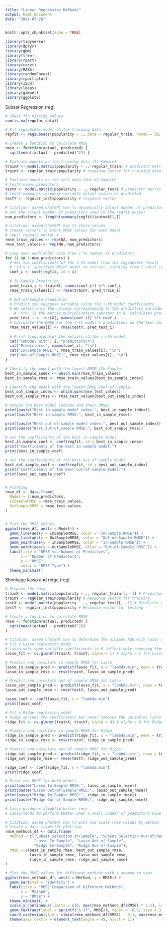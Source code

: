 ```yaml
---
title: "Linear Regression Methods"
output: html_document
date: "2024-07-26"
---
```


```r
knitr::opts_chunk$set(echo = TRUE)
```

```r

library(tidyverse)
library(dplyr)
library(gbm)
library(tree)
library(rpart)
library(caret)
library(MASS)
library(randomForest)
library(rpart.plot)
library(ISLR)
library(leaps)
library(glmnet)
library(ggplot2)

```

Subset Regression (reg)
```r

# Check for missing values
sum(is.na(regular_data))

# Fit regsubsets model on the training data
regfit <- regsubsets(popularity ~ ., data = regular_train, nvmax = 30, really.big = TRUE) # nvmax adjusts number of variables # really.big = true allows for a big search

# Create a function to calculate RMSE
rmse <- function(actual, predicted) {
  sqrt(mean((actual - predicted)^2)) }

# Evaluate models on the training data (In-Sample)
trainX <- model.matrix(popularity ~ ., regular_train) # predictor matrix for training data
trainY <- regular_train$popularity # response vector for training data

# Evaluate models on the test data (Out-of-Sample)
# testX views predictors
testX <- model.matrix(popularity ~ ., regular_test) # predictor matrix for test data
# testY compares response variable actual values vs predicted
testY <- regular_test$popularity # response vector

# Citation: asked ChatGPT how to dynamically adjust number of predictors
# Get the actual number of predictors used in the regfit object
num_predictors <- length(summary(regfit)$outmat[1,])

# Citation: asked ChatGPT how to store values
# Create vectors to store RMSE values for each model
# rep() repeats vector x 
rmse_train_values <- rep(NA, num_predictors)
rmse_test_values <- rep(NA, num_predictors)

# Loop over each model size from 1 to number of predictors
for (i in 1:num_predictors) {
  # Get the coefficients of the i-th model from the regsubsets result
  # 'id = i' specifies which model to extract, starting from 1 until id = nvmax
  coef_i <- coef(regfit, id = i)
  
  # In-Sample Prediction
  pred_train_i <- trainX[, names(coef_i)] %*% coef_i
  rmse_train_values[i] <- rmse(trainY, pred_train_i)

  # Out-of-Sample Prediction
  # Predict the response variable using the i-th model coefficients
  # We select only the columns corresponding to the predictors included in the i-th model
    # '%*%' is the matrix multiplication operator in R, calculates predicted values.
  pred_test_i <- testX[, names(coef_i)] %*% coef_i
  # Calculate the RMSE for the i-th model's predictions on the test data
  rmse_test_values[i] <- rmse(testY, pred_test_i)
  
  # Print (concatenate) the details of the i-nth model
  cat("\nModel with", i, "predictors\n")
  cat("Predictors:", names(coef_i), "\n")
  cat("In-Sample RMSE:", rmse_train_values[i], "\n")
  cat("Out-of-Sample RMSE:", rmse_test_values[i], "\n")
}

# Identify the model with the lowest RMSE (In-Sample)
best_in_sample_index <- which.min(rmse_train_values)
best_in_sample_rmse <- rmse_train_values[best_in_sample_index]

# Identify the model with the lowest RMSE (Out-of-Sample)
best_out_sample_index <- which.min(rmse_test_values)
best_out_sample_rmse <- rmse_test_values[best_out_sample_index]

# Output the best model indices and their RMSEs
print(paste("Best in-sample model index:", best_in_sample_index))
print(paste("Best in-sample RMSE:", best_in_sample_rmse))

print(paste("Best out-of-sample model index:", best_out_sample_index))
print(paste("Best out-of-sample RMSE:", best_out_sample_rmse))

# Get the coefficients of the best in-sample model
best_in_sample_coef <- coef(regfit, id = best_in_sample_index)
print("Coefficients of the best in-sample model:")
print(best_in_sample_coef)

# Get the coefficients of the best out-of-sample model
best_out_sample_coef <- coef(regfit, id = best_out_sample_index)
print("Coefficients of the best out-of-sample model:")
print(best_out_sample_coef)


# Plotting
rmse_df <- data.frame(
  Model = 1:num_predictors,
  InSampleRMSE = rmse_train_values,
  OutSampleRMSE = rmse_test_values
)


# Plot the RMSE values
ggplot(rmse_df, aes(x = Model)) +
  geom_line(aes(y = InSampleRMSE, color = "In-Sample RMSE")) +
  geom_line(aes(y = OutSampleRMSE, color = "Out-of-Sample RMSE")) +
  geom_point(aes(y = InSampleRMSE, color = "In-Sample RMSE")) +
  geom_point(aes(y = OutSampleRMSE, color = "Out-of-Sample RMSE")) +
  labs(title = "RMSE vs. Number of Predictors",
       x = "Number of Predictors",
       y = "RMSE",
       color = "RMSE Type") +
  theme_minimal()


```
Shrinkage lasso and ridge (reg)
```r
# Prepare the data
trainX <- model.matrix(popularity ~ ., regular_train)[, -1] # Predictor matrix for training
trainY <- regular_train$popularity # Response vector for training
testX <- model.matrix(popularity ~ ., regular_test)[, -1] # Predictor matrix for testing
testY <- regular_test$popularity # Response vector for testing

# Create a function to calculate RMSE
rmse <- function(actual, predicted) {
  sqrt(mean((actual - predicted)^2))
}

# Citation: asked ChatGPT how to determine the minimum RSE with lasso and ridge
# Fit a Lasso regression model
# Lasso sets some variable coefficients to 0 (effectively removing them)
lasso_fit <- cv.glmnet(trainX, trainY, alpha = 1) # alpha = 1 for Lasso

# Predict and calculate in-sample RMSE for Lasso
lasso_in_sample_pred <- predict(lasso_fit, s = "lambda.min", newx = trainX)
lasso_in_sample_rmse <- rmse(trainY, lasso_in_sample_pred)

# Predict and calculate out-of-sample RMSE for Lasso
lasso_out_sample_pred <- predict(lasso_fit, s = "lambda.min", newx = testX)
lasso_out_sample_rmse <- rmse(testY, lasso_out_sample_pred)

lasso_coef <- coef(lasso_fit, s = "lambda.min")
print(lasso_coef)

# Fit a Ridge regression model
# Ridge shrinks the coefficients but never removes the variables (zero)
ridge_fit <- cv.glmnet(trainX, trainY, alpha = 0) # alpha = 0 for Ridge

# Predict and calculate in-sample RMSE for Ridge
ridge_in_sample_pred <- predict(ridge_fit, s = "lambda.min", newx = trainX)
ridge_in_sample_rmse <- rmse(trainY, ridge_in_sample_pred)

# Predict and calculate out-of-sample RMSE for Ridge
ridge_out_sample_pred <- predict(ridge_fit, s = "lambda.min", newx = testX)
ridge_out_sample_rmse <- rmse(testY, ridge_out_sample_pred)

ridge_coef <- coef(ridge_fit, s = "lambda.min")
print(ridge_coef)

# Print the RMSE for both models
print(paste("Lasso In-Sample RMSE:", lasso_in_sample_rmse))
print(paste("Lasso Out-of-Sample RMSE:", lasso_out_sample_rmse))
print(paste("Ridge In-Sample RMSE:", ridge_in_sample_rmse))
print(paste("Ridge Out-of-Sample RMSE:", ridge_out_sample_rmse))

# Lasso produces slightly better rmse
# Lasso tends to perform better when a small number of predictors have a strong effect on Y

# Citation: asked ChatGPT how to plot and scale rmse values by method
# Create a data frame for plotting
rmse_methods_df <- data.frame(
  Method = c("Subset Selection In-Sample", "Subset Selection Out-of-Sample", 
             "Lasso In-Sample", "Lasso Out-of-Sample", 
             "Ridge In-Sample", "Ridge Out-of-Sample"),
  RMSE = c(best_in_sample_rmse, best_out_sample_rmse, 
           lasso_in_sample_rmse, lasso_out_sample_rmse, 
           ridge_in_sample_rmse, ridge_out_sample_rmse)
)

# Plot the RMSE values for different methods with a zoomed-in view
ggplot(rmse_methods_df, aes(x = Method, y = RMSE)) +
  geom_bar(stat = "identity") +
  labs(title = "RMSE Comparison of Different Methods",
       x = "Method",
       y = "RMSE") +
  theme_minimal() +
  scale_y_continuous(limits = c(0, max(rmse_methods_df$RMSE) * 1.1), labels = scales::number_format(accuracy = 0.001)) +
  geom_text(aes(label = sprintf("%.3f", RMSE)), vjust = -0.5, size = 3.5) +
  coord_cartesian(ylim = c(min(rmse_methods_df$RMSE) - 0.1, max(rmse_methods_df$RMSE) + 0.1)) + # zooms in on y-axis
  theme(axis.text.x = element_text(angle = 45, hjust = 1))

```